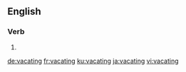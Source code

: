 ==English==

===Verb===
{{head|en|present participle}}

# {{present participle of|vacate|lang=en}}

[[de:vacating]]
[[fr:vacating]]
[[ku:vacating]]
[[ja:vacating]]
[[vi:vacating]]